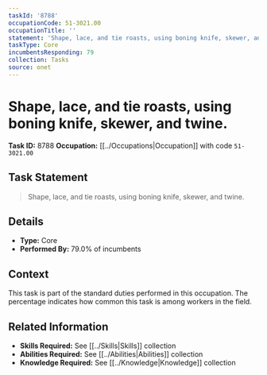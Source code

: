 ```yaml
---
taskId: '8788'
occupationCode: 51-3021.00
occupationTitle: ''
statement: 'Shape, lace, and tie roasts, using boning knife, skewer, and twine.'
taskType: Core
incumbentsResponding: 79
collection: Tasks
source: onet
---
```

# Shape, lace, and tie roasts, using boning knife, skewer, and twine.

**Task ID:** 8788
**Occupation:** [[../Occupations|Occupation]] with code `51-3021.00`

## Task Statement

> Shape, lace, and tie roasts, using boning knife, skewer, and twine.

## Details

- **Type:** Core
- **Performed By:** 79.0% of incumbents

## Context

This task is part of the standard duties performed in this occupation. The percentage indicates how common this task is among workers in the field.

## Related Information

- **Skills Required:** See [[../Skills|Skills]] collection
- **Abilities Required:** See [[../Abilities|Abilities]] collection
- **Knowledge Required:** See [[../Knowledge|Knowledge]] collection
